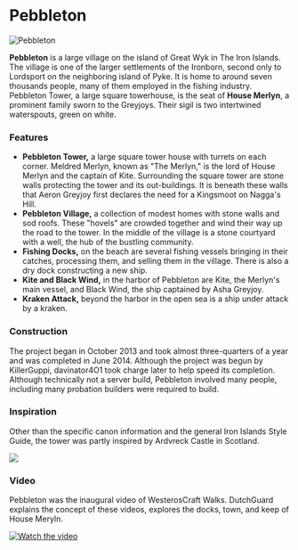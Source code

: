 

# Pebbleton

<Image
  src="https://cdn.sanity.io/images/1as7cn02/production/108c6a7438fe94ee0cc492e065840bc8244a80de-1916x1036.jpg?w=976&h=350&fit=crop&crop=center&auto=format"
  alt="Pebbleton"
  width={976}
  height={350}
/>

<ProjectDetails
  floatRight
  region="Iron Islands"
  house="House Merlyn"
  type="Town"
  status="Completed"
  warp="/warp pebbleton"
  projectLead="KillerGuppi, davinator4O1"
  dateStarted="October 19, 2013"
  dateCompleted="October 19, 2013"
/>

**Pebbleton** is a large village on the island of Great Wyk in The Iron Islands. The village is one of the larger settlements of the Ironborn, second only to Lordsport on the neighboring island of Pyke. It is home to around seven thousands people, many of them employed in the fishing industry. Pebbleton Tower, a large square towerhouse, is the seat of **House Merlyn**, a prominent family sworn to the Greyjoys. Their sigil is two intertwined waterspouts, green on white.

### Features

- **Pebbleton Tower,** a large square tower house with turrets on each corner. Meldred Merlyn, known as "The Merlyn," is the lord of House Merlyn and the captain of Kite. Surrounding the square tower are stone walls protecting the tower and its out-buildings. It is beneath these walls that Aeron Greyjoy first declares the need for a Kingsmoot on Nagga's Hill.
- **Pebbleton Village,** a collection of modest homes with stone walls and sod roofs. These "hovels" are crowded together and wind their way up the road to the tower. In the middle of the village is a stone courtyard with a well, the hub of the bustling community.
- **Fishing Docks,** on the beach are several fishing vessels bringing in their catches, processing them, and selling them in the village. There is also a dry dock constructing a new ship.
- **Kite and Black Wind,** in the harbor of Pebbleton are Kite, the Merlyn's main vessel, and Black Wind, the ship captained by Asha Greyjoy.
- **Kraken Attack,** beyond the harbor in the open sea is a ship under attack by a kraken.

### Construction

The project began in October 2013 and took almost three-quarters of a year and was completed in June 2014. Although the project was begun by KillerGuppi, davinator4O1 took charge later to help speed its completion. Although technically not a server build, Pebbleton involved many people, including many probation builders were required to build.

### Inspiration

Other than the specific canon information and the general Iron Islands Style Guide, the tower was partly inspired by Ardvreck Castle in Scotland.

![](https://cdn.sanity.io/images/1as7cn02/production/d2b0b3f4e4229d58af3914406cb039225d97d50d-1600x1139.png)

### Video

Pebbleton was the inaugural video of WesterosCraft Walks. DutchGuard explains the concept of these videos, explores the docks, town, and keep of House Meryln.

[![Watch the video](https://img.youtube.com/vi/0X-Q8CWqLhE/0.jpg)](https://www.youtube.com/embed/0X-Q8CWqLhE)

